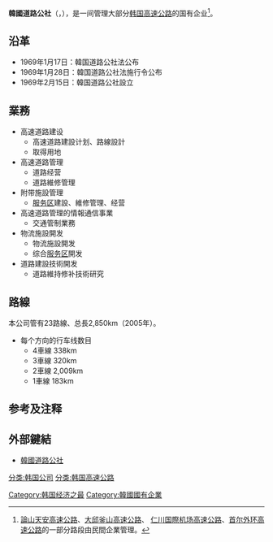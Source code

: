 {{NoteTA
|G1 = 韓國道路公社
|G2 = Korea Expressway Corporation
|G3 = 
|1=zh-hans:国有企业; zh-tw:國營企業; zh-hk:國有企業;
}}

{{intromissing|time=2010-03-31T09:35:50+00:00}}
{{Infobox Company 
| company_name = 韓國道路公社<br>한국도로공사
| company_logo = Korea Expressway Corporation logo.svg
| company_type = [[国有企业|国有企业]]
| company_slogan = 
| image = 한국도로공사 김천 사옥.jpg
| image_caption = 總部大樓
| market_information = 
| foundation = {{start date and age|1969|2|15}}
| location = {{ROK-KOR}}<br>[[慶尚北道|慶尚北道]][[金泉市|金泉市]]
| zip_code = 
| telephone_no = 
| key_people = 
| industry = [[運輸|運輸]]
| products = 
| capital = 
| revenue = 
| operating_income = 
| profit = 
| market_value =
| num_employees = 4347人
| P/E ratio =
| earnings per share =
| Net asset value =
| accounting_period = 
| parent = 
| divisions =
| subsid = 
| homepage = {{url|http://www.ex.co.kr}}
| footnotes = 
| width = 
}}
{{Infobox Korean name|
hangul=한국도로공사|
hanja=韓國道路公社|
rr=Hanguk Doro Gongsa|
mr=Han'guk Toro Kongsa|
}}
'''韓國道路公社'''（{{lang-ko|한국도로공사}}，{{lang-en|Korea Expressway Corporation}}），是一间管理大部分[[韩国高速公路|韩国高速公路]]的国有企业<ref>[[論山天安高速公路|論山天安高速公路]]、[[大邱釜山高速公路|大邱釜山高速公路]]、 [[仁川国際机场高速公路|仁川国際机场高速公路]]、[[首尔外环高速公路|首尔外环高速公路]]的一部分路段由民間企業管理。</ref>。

== 沿革 ==
*1969年1月17日：韓国道路公社法公布
*1969年1月28日：韓国道路公社法施行令公布
*1969年2月15日：韓国道路公社設立

== 業務==
*高速道路建设
**高速道路建設计划、路線設計
**取得用地
*高速道路管理
**道路经营
**道路維修管理
*附带施設管理
**[[服务区_(公路)|服务区]]建設、維修管理、经营
*高速道路管理的情報通信事業
**交通管制業務
*物流施設開发
**物流施設開发
**综合[[服务区_(公路)|服务区]]開发
*道路建設技術開发
**道路維持修补技術研究

== 路線 ==
本公司管有23路線、总長2,850km（2005年）。
*每个方向的行车线数目
**4車線 338km
**3車線 320km
**2車線 2,009km
**1車線 183km　

==参考及注释==
{{reflist}}

== 外部鍵結 ==
* [https://web.archive.org/web/20131022161313/http://ex.co.kr/ 韓國道路公社] {{ko}}{{en}}

[[分类:韩国公司|分类:韩国公司]]
[[分类:韩国高速公路|分类:韩国高速公路]]
[[Category:韩国经济之最|Category:韩国经济之最]]
[[Category:韓國國有企業|Category:韓國國有企業]]